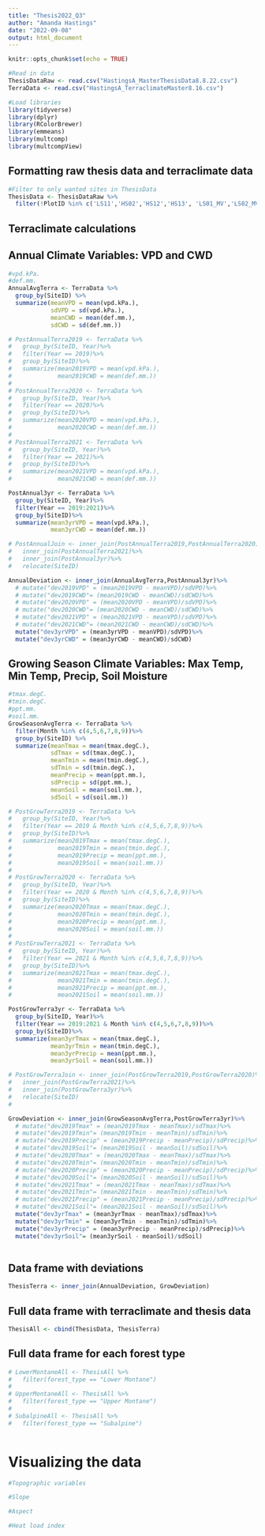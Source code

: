 ```yaml
---
title: "Thesis2022_Q3"
author: "Amanda Hastings"
date: "2022-09-08"
output: html_document
---
```


```r
knitr::opts_chunk$set(echo = TRUE)
```

```r
#Read in data 
ThesisDataRaw <- read.csv("HastingsA_MasterThesisData8.8.22.csv")
TerraData <- read.csv("HastingsA_TerraclimateMaster8.16.csv")

#Load libraries
library(tidyverse)
library(dplyr)
library(RColorBrewer)
library(emmeans)
library(multcomp)
library(multcompView)
```

## Formatting raw thesis data and terraclimate data 

```r
#Filter to only wanted sites in ThesisData 
ThesisData <- ThesisDataRaw %>% 
  filter(!PlotID %in% c('LS11','HS02','HS12','HS13', 'LS01_MV','LS02_MV','HS01_MV'))
```

## Terraclimate calculations 

## Annual Climate Variables: VPD and CWD 

```r
#vpd.kPa.
#def.mm.
AnnualAvgTerra <- TerraData %>%
  group_by(SiteID) %>% 
  summarize(meanVPD = mean(vpd.kPa.), 
            sdVPD = sd(vpd.kPa.), 
            meanCWD = mean(def.mm.), 
            sdCWD = sd(def.mm.)) 

# PostAnnualTerra2019 <- TerraData %>% 
#   group_by(SiteID, Year)%>% 
#   filter(Year == 2019)%>% 
#   group_by(SiteID)%>%
#   summarize(mean2019VPD = mean(vpd.kPa.),
#             mean2019CWD = mean(def.mm.))
# 
# PostAnnualTerra2020 <- TerraData %>%
#   group_by(SiteID, Year)%>%
#   filter(Year == 2020)%>% 
#   group_by(SiteID)%>%
#   summarize(mean2020VPD = mean(vpd.kPa.),
#             mean2020CWD = mean(def.mm.))
#   
# PostAnnualTerra2021 <- TerraData %>% 
#   group_by(SiteID, Year)%>%
#   filter(Year == 2021)%>% 
#   group_by(SiteID)%>% 
#   summarize(mean2021VPD = mean(vpd.kPa.),
#             mean2021CWD = mean(def.mm.))

PostAnnual3yr <- TerraData %>% 
  group_by(SiteID, Year)%>% 
  filter(Year == 2019:2021)%>% 
  group_by(SiteID)%>%
  summarize(mean3yrVPD = mean(vpd.kPa.),
            mean3yrCWD = mean(def.mm.))

# PostAnnualJoin <- inner_join(PostAnnualTerra2019,PostAnnualTerra2020)%>% 
#   inner_join(PostAnnualTerra2021)%>% 
#   inner_join(PostAnnual3yr)%>%
#   relocate(SiteID)

AnnualDeviation <- inner_join(AnnualAvgTerra,PostAnnual3yr)%>% 
  # mutate("dev2019VPD" = (mean2019VPD - meanVPD)/sdVPD)%>% 
  # mutate("dev2019CWD"= (mean2019CWD - meanCWD)/sdCWD)%>%
  # mutate("dev2020VPD" = (mean2020VPD - meanVPD)/sdVPD)%>% 
  # mutate("dev2020CWD"= (mean2020CWD - meanCWD)/sdCWD)%>%
  # mutate("dev2021VPD" = (mean2021VPD - meanVPD)/sdVPD)%>% 
  # mutate("dev2021CWD"= (mean2021CWD - meanCWD)/sdCWD)%>% 
  mutate("dev3yrVPD" = (mean3yrVPD - meanVPD)/sdVPD)%>% 
  mutate("dev3yrCWD" = (mean3yrCWD - meanCWD)/sdCWD)
```

## Growing Season Climate Variables: Max Temp, Min Temp, Precip, Soil Moisture

```r
#tmax.degC. 
#tmin.degC.
#ppt.mm.
#soil.mm.
GrowSeasonAvgTerra <- TerraData %>%
  filter(Month %in% c(4,5,6,7,8,9))%>%
  group_by(SiteID) %>% 
  summarize(meanTmax = mean(tmax.degC.), 
            sdTmax = sd(tmax.degC.), 
            meanTmin = mean(tmin.degC.), 
            sdTmin = sd(tmin.degC.),
            meanPrecip = mean(ppt.mm.),
            sdPrecip = sd(ppt.mm.),
            meanSoil = mean(soil.mm.), 
            sdSoil = sd(soil.mm.)) 

# PostGrowTerra2019 <- TerraData %>%
#   group_by(SiteID, Year)%>%
#   filter(Year == 2019 & Month %in% c(4,5,6,7,8,9))%>%
#   group_by(SiteID)%>%
#   summarize(mean2019Tmax = mean(tmax.degC.),
#             mean2019Tmin = mean(tmin.degC.),
#             mean2019Precip = mean(ppt.mm.),
#             mean2019Soil = mean(soil.mm.))
# 
# PostGrowTerra2020 <- TerraData %>%
#   group_by(SiteID, Year)%>%
#   filter(Year == 2020 & Month %in% c(4,5,6,7,8,9))%>%
#   group_by(SiteID)%>%
#   summarize(mean2020Tmax = mean(tmax.degC.),
#             mean2020Tmin = mean(tmin.degC.),
#             mean2020Precip = mean(ppt.mm.),
#             mean2020Soil = mean(soil.mm.))
# 
# PostGrowTerra2021 <- TerraData %>%
#   group_by(SiteID, Year)%>%
#   filter(Year == 2021 & Month %in% c(4,5,6,7,8,9))%>%
#   group_by(SiteID)%>%
#   summarize(mean2021Tmax = mean(tmax.degC.),
#             mean2021Tmin = mean(tmin.degC.),
#             mean2021Precip = mean(ppt.mm.),
#             mean2021Soil = mean(soil.mm.))

PostGrowTerra3yr <- TerraData %>%
  group_by(SiteID, Year)%>%
  filter(Year == 2019:2021 & Month %in% c(4,5,6,7,8,9))%>%
  group_by(SiteID)%>%
  summarize(mean3yrTmax = mean(tmax.degC.),
            mean3yrTmin = mean(tmin.degC.),
            mean3yrPrecip = mean(ppt.mm.),
            mean3yrSoil = mean(soil.mm.))

# PostGrowTerraJoin <- inner_join(PostGrowTerra2019,PostGrowTerra2020)%>% 
#   inner_join(PostGrowTerra2021)%>% 
#   inner_join(PostGrowTerra3yr)%>%
#   relocate(SiteID)
#  

GrowDeviation <- inner_join(GrowSeasonAvgTerra,PostGrowTerra3yr)%>%
  # mutate("dev2019Tmax" = (mean2019Tmax - meanTmax)/sdTmax)%>%
  # mutate("dev2019Tmin"= (mean2019Tmin - meanTmin)/sdTmin)%>%
  # mutate("dev2019Precip" = (mean2019Precip - meanPrecip)/sdPrecip)%>%
  # mutate("dev2019Soil"= (mean2019Soil - meanSoil)/sdSoil)%>%
  # mutate("dev2020Tmax" = (mean2020Tmax - meanTmax)/sdTmax)%>%
  # mutate("dev2020Tmin"= (mean2020Tmin - meanTmin)/sdTmin)%>%
  # mutate("dev2020Precip" = (mean2020Precip - meanPrecip)/sdPrecip)%>%
  # mutate("dev2020Soil"= (mean2020Soil - meanSoil)/sdSoil)%>%
  # mutate("dev2021Tmax" = (mean2021Tmax - meanTmax)/sdTmax)%>%
  # mutate("dev2021Tmin"= (mean2021Tmin - meanTmin)/sdTmin)%>%
  # mutate("dev2021Precip" = (mean2021Precip - meanPrecip)/sdPrecip)%>%
  # mutate("dev2021Soil"= (mean2021Soil - meanSoil)/sdSoil)%>% 
  mutate("dev3yrTmax" = (mean3yrTmax - meanTmax)/sdTmax)%>% 
  mutate("dev3yrTmin" = (mean3yrTmin - meanTmin)/sdTmin)%>% 
  mutate("dev3yrPrecip" = (mean3yrPrecip - meanPrecip)/sdPrecip)%>%
  mutate("dev3yrSoil"= (mean3yrSoil - meanSoil)/sdSoil)
  
```

## Data frame with deviations 

```r
ThesisTerra <- inner_join(AnnualDeviation, GrowDeviation)
```

## Full data frame with terraclimate and thesis data

```r
ThesisAll <- cbind(ThesisData, ThesisTerra)
```

## Full data frame for each forest type 

```r
# LowerMontaneAll <- ThesisAll %>% 
#   filter(forest_type == "Lower Montane")
# 
# UpperMontaneAll <- ThesisAll %>% 
#   filter(forest_type == "Upper Montane")
# 
# SubalpineAll <- ThesisAll %>% 
#   filter(forest_type == "Subalpine")
```


```r

```

# Visualizing the data 

```r
#Topographic variables 

#Slope 

#Aspect 

#Heat load index 


```




